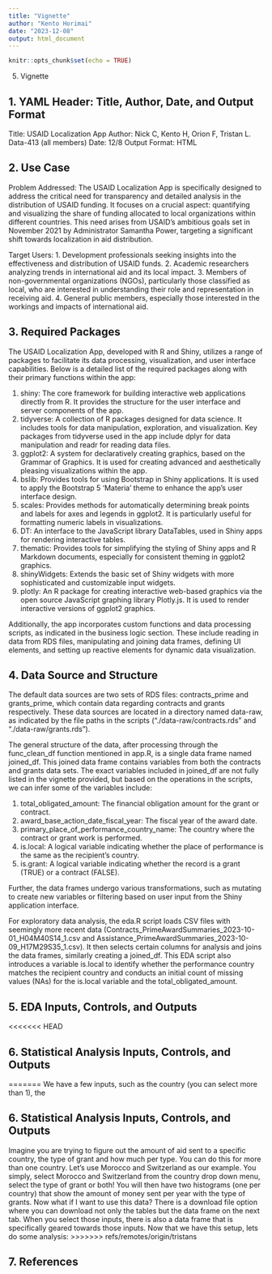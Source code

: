 ```yaml
---
title: "Vignette"
author: "Kento Horimai"
date: "2023-12-08"
output: html_document
---
```


```r
knitr::opts_chunk$set(echo = TRUE)
```

5. Vignette

## 1. YAML Header: Title, Author, Date, and Output Format

Title: USAID Localization App
Author: Nick C, Kento H, Orion F, Tristan L. Data-413 (all members)
Date: 12/8
Output Format: HTML


## 2. Use Case

Problem Addressed: 
The USAID Localization App is specifically designed to address the critical need for transparency and detailed analysis in the distribution of USAID funding. It focuses on a crucial aspect: quantifying and visualizing the share of funding allocated to local organizations within different countries. This need arises from USAID's ambitious goals set in November 2021 by Administrator Samantha Power, targeting a significant shift towards localization in aid distribution.

Target Users: 
1. Development professionals seeking insights into the effectiveness and distribution of USAID funds.
2. Academic researchers analyzing trends in international aid and its local impact.
3. Members of non-governmental organizations (NGOs), particularly those classified as local, who are interested in understanding their role and representation in receiving aid.
4. General public members, especially those interested in the workings and impacts of international aid.


## 3. Required Packages

The USAID Localization App, developed with R and Shiny, utilizes a range of packages to facilitate its data processing, visualization, and user interface capabilities. Below is a detailed list of the required packages along with their primary functions within the app:

1. shiny: The core framework for building interactive web applications directly from R. It provides the structure for the user interface and server components of the app.
2. tidyverse: A collection of R packages designed for data science. It includes tools for data manipulation, exploration, and visualization. Key packages from tidyverse used in the app include dplyr for data manipulation and readr for reading data files.
3. ggplot2: A system for declaratively creating graphics, based on the Grammar of Graphics. It is used for creating advanced and aesthetically pleasing visualizations within the app.
4. bslib: Provides tools for using Bootstrap in Shiny applications. It is used to apply the Bootstrap 5 'Materia' theme to enhance the app's user interface design.
5. scales: Provides methods for automatically determining break points and labels for axes and legends in ggplot2. It is particularly useful for formatting numeric labels in visualizations.
6. DT: An interface to the JavaScript library DataTables, used in Shiny apps for rendering interactive tables.
7. thematic: Provides tools for simplifying the styling of Shiny apps and R Markdown documents, especially for consistent theming in ggplot2 graphics.
8. shinyWidgets: Extends the basic set of Shiny widgets with more sophisticated and customizable input widgets.
9. plotly: An R package for creating interactive web-based graphics via the open source JavaScript graphing library Plotly.js. It is used to render interactive versions of ggplot2 graphics.

Additionally, the app incorporates custom functions and data processing scripts, as indicated in the business logic section. These include reading in data from RDS files, manipulating and joining data frames, defining UI elements, and setting up reactive elements for dynamic data visualization.


## 4. Data Source and Structure
The default data sources are two sets of RDS files: contracts_prime and grants_prime, which contain data regarding contracts and grants respectively. These data sources are located in a directory named data-raw, as indicated by the file paths in the scripts ("./data-raw/contracts.rds" and "./data-raw/grants.rds").

The general structure of the data, after processing through the func_clean_df function mentioned in app.R, is a single data frame named joined_df. This joined data frame contains variables from both the contracts and grants data sets. The exact variables included in joined_df are not fully listed in the vignette provided, but based on the operations in the scripts, we can infer some of the variables include:

1. total_obligated_amount: The financial obligation amount for the grant or contract.
2. award_base_action_date_fiscal_year: The fiscal year of the award date.
3. primary_place_of_performance_country_name: The country where the contract or grant work is performed.
4. is.local: A logical variable indicating whether the place of performance is the same as the recipient's country.
5. is.grant: A logical variable indicating whether the record is a grant (TRUE) or a contract (FALSE).

Further, the data frames undergo various transformations, such as mutating to create new variables or filtering based on user input from the Shiny application interface.

For exploratory data analysis, the eda.R script loads CSV files with seemingly more recent data (Contracts_PrimeAwardSummaries_2023-10-01_H04M40S14_1.csv and Assistance_PrimeAwardSummaries_2023-10-09_H17M29S35_1.csv). It then selects certain columns for analysis and joins the data frames, similarly creating a joined_df. This EDA script also introduces a variable is.local to identify whether the performance country matches the recipient country and conducts an initial count of missing values (NAs) for the is.local variable and the total_obligated_amount.


## 5. EDA Inputs, Controls, and Outputs

<<<<<<< HEAD

## 6. Statistical Analysis Inputs, Controls, and Outputs

=======
We have a few inputs, such as the country (you can select more than 1), the 

## 6. Statistical Analysis Inputs, Controls, and Outputs

Imagine you are trying to figure out the amount of aid sent to a specific country, the type of grant and how much per type. You can do this for more than one country. Let's use Morocco and Switzerland as our example. You simply, select Morocco and Switzerland from the country drop down menu, select the type of grant or both! You will then have two histograms (one per country) that show the amount of money sent per year with the type of grants. Now what if I want to use this data? There is a download file option where you can download not only the tables but the data frame on the next tab. When you select those inputs, there is also a data frame that is specifically geared towards those inputs. Now that we have this setup, lets do some analysis:
>>>>>>> refs/remotes/origin/tristans

## 7. References











